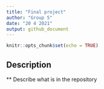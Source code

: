 ```yaml
---
title: "Final project"
author: "Group 5"
date: "20 4 2021"
output: github_document
---
```


```r
knitr::opts_chunk$set(echo = TRUE)
```

## Description

** Describe what is in the repository